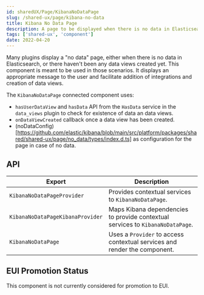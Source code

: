 ```yaml
---
id: sharedUX/Page/KibanaNoDataPage
slug: /shared-ux/page/kibana-no-data
title: Kibana No Data Page
description: A page to be displayed when there is no data in Elasticsearch, or no data views.
tags: ['shared-ux', 'component']
date: 2022-04-20
---
```


Many plugins display a "no data" page, either when there is no data in Elasticsearch, or there haven't been any data views created yet.  This component is meant
to be used in those scenarios.  It displays an appropriate message to the user and facilitate addition of integrations and creation of data views.

The `KibanaNoDataPage` connected component uses:

- `hasUserDataView` and `hasData` API from the `HasData` service in the `data_views` plugin to check for existence of data an data views.
- `onDataViewCreated` callback once a data view has been created.
- (noDataConfig)[https://github.com/elastic/kibana/blob/main/src/platform/packages/shared/shared-ux/page/no_data/types/index.d.ts] as configuration for the page in case of no data.

## API

| Export | Description |
|---|---|
| `KibanaNoDataPageProvider` | Provides contextual services to `KibanaNoDataPage`. |
| `KibanaNoDataPageKibanaProvider` | Maps Kibana dependencies to provide contextual services to `KibanaNoDataPage`. |
| `KibanaNoDataPage` | Uses a `Provider` to access contextual services and render the component. |

## EUI Promotion Status

This component is not currently considered for promotion to EUI.
